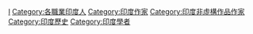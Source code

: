 {{Commonscat|Historians from India}}

[[Category:各國歷史學家|I]]
[[Category:各職業印度人|Category:各職業印度人]]
[[Category:印度作家|Category:印度作家]]
[[Category:印度非虛構作品作家|Category:印度非虛構作品作家]]
[[Category:印度歷史|Category:印度歷史]]
[[Category:印度學者|Category:印度學者]]